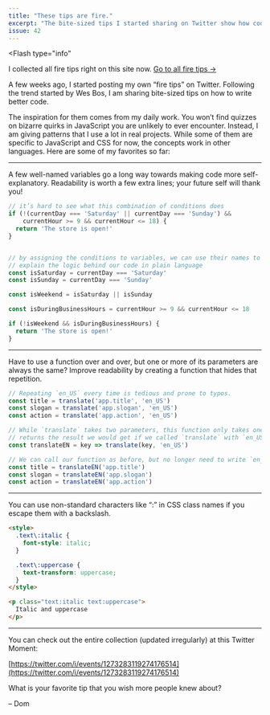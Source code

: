 ```yaml
---
title: "These tips are fire."
excerpt: "The bite-sized tips I started sharing on Twitter show how code can be improved gradually. You can read them all on this site now."
issue: 42
---
```


<Flash
  type="info"
>
  I collected all fire tips right on this site now. <A href="/firetips">Go to all fire tips&nbsp;→</A>
</Flash>

A few weeks ago, I started posting my own “fire tips” on Twitter. Following the trend started by Wes Bos, I am sharing bite-sized tips on how to write better code.

The inspiration for them comes from my daily work. You won’t find quizzes on bizarre quirks in JavaScript you are unlikely to ever encounter. Instead, I am giving patterns that I use a lot in real projects. While some of them are specific to JavaScript and CSS for now, the concepts work in other languages. Here are some of my favorites so far:

---

A few well-named variables go a long way towards making code more self-explanatory. Readability is worth a few extra lines; your future self will thank you!

```js
// it’s hard to see what this combination of conditions does
if (!(currentDay === 'Saturday' || currentDay === 'Sunday') &&
    currentHour >= 9 && currentHour <= 18) {
  return 'The store is open!'
}


// by assigning the conditions to variables, we can use their names to
// explain the logic behind our code in plain language
const isSaturday = currentDay === 'Saturday'
const isSunday = currentDay === 'Sunday'

const isWeekend = isSaturday || isSunday

const isDuringBusinessHours = currentHour >= 9 && currentHour <= 18

if (!isWeekend && isDuringBusinessHours) {
  return 'The store is open!'
}
```

---

Have to use a function over and over, but one or more of its parameters are always the same? Improve readability by creating a function that hides that repetition.

```js
// Repeating `en_US` every time is tedious and prone to typos.
const title = translate('app.title', 'en_US')
const slogan = translate('app.slogan', 'en_US')
const action = translate('app.action', 'en_US')

// While `translate` takes two parameters, this function only takes one. It
// returns the result we would get if we called `translate` with `en_US`.
const translateEN = key => translate(key, 'en_US')

// We can call our function as before, but no longer need to write `en_US`.
const title = translateEN('app.title')
const slogan = translateEN('app.slogan')
const action = translateEN('app.action')
```

---

You can use non-standard characters like “:” in CSS class names if you escape them with a backslash.

```html
<style>
  .text\:italic {
    font-style: italic;
  }

  .text\:uppercase {
    text-transform: uppercase;
  }
</style>

<p class="text:italic text:uppercase">
  Italic and uppercase
</p>
```

---

You can check out the entire collection (updated irregularly) at this Twitter Moment:

[https://twitter.com/i/events/1273283119274176514](https://twitter.com/i/events/1273283119274176514)

What is your favorite tip that you wish more people knew about?

– Dom
